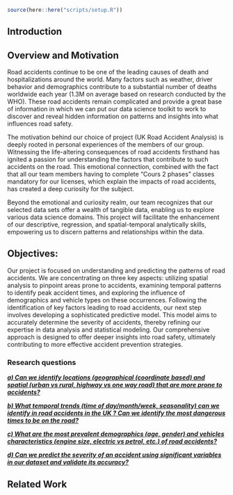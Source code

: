```r

source(here::here("scripts/setup.R"))
```

::: h1-flex-container
# Introduction {.title-with-lines}
:::

## Overview and Motivation

Road accidents continue to be one of the leading causes of death and hospitalizations around the world. Many factors such as weather, driver behavior and demographics contribute to a substantial number of deaths worldwide each year (1.3M on average based on research conducted by the WHO). These road accidents remain complicated and provide a great base of information in which we can put our data science toolkit to work to discover and reveal hidden information on patterns and insights into what influences road safety.

The motivation behind our choice of project (UK Road Accident Analysis) is deeply rooted in personal experiences of the members of our group. Witnessing the life-altering consequences of road accidents firsthand has ignited a passion for understanding the factors that contribute to such accidents on the road. This emotional connection, combined with the fact that all our team members having to complete "Cours 2 phases" classes mandatory for our licenses, which explain the impacts of road accidents, has created a deep curiosity for the subject.

Beyond the emotional and curiosity realm, our team recognizes that our selected data sets offer a wealth of tangible data, enabling us to explore various data science domains. This project will facilitate the enhancement of our descriptive, regression, and spatial-temporal analytically skills, empowering us to discern patterns and relationships within the data.

## Objectives:

Our project is focused on understanding and predicting the patterns of road accidents. We are concentrating on three key aspects: utilizing spatial analysis to pinpoint areas prone to accidents, examining temporal patterns to identify peak accident times, and exploring the influence of demographics and vehicle types on these occurrences. Following the identification of key factors leading to road accidents, our next step involves developing a sophisticated predictive model. This model aims to accurately determine the severity of accidents, thereby refining our expertise in data analysis and statistical modeling. Our comprehensive approach is designed to offer deeper insights into road safety, ultimately contributing to more effective accident prevention strategies.

### Research questions

[***a) Can we identify locations (geographical (coordinate based) and spatial (urban vs rural, highway vs one way road) that are more prone to accidents?***]{.underline}

[***b) What temporal trends (time of day/month/week, seasonality) can we identify in road accidents in the UK ? Can we identify the most dangerous times to be on the road?***]{.underline}

[***c) What are the most prevalent demographics (age, gender) and vehicles characteristics (engine size, electric vs petrol, etc.) of road accidents?***]{.underline}

[***d) Can we predict the severity of an accident using significant variables in our dataset and validate its accuracy?***]{.underline}

## Related Work
